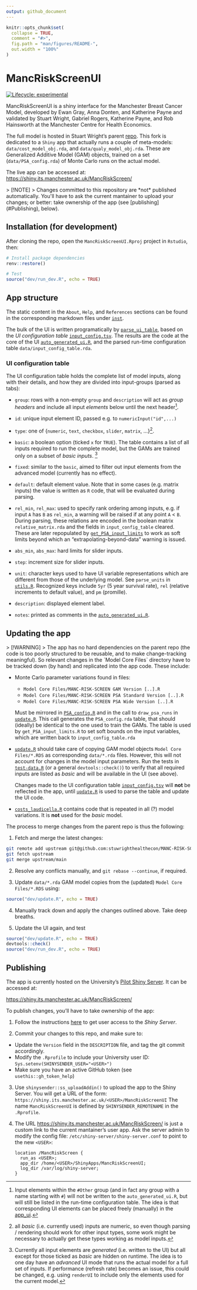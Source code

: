 ```yaml
---
output: github_document
---
```


<!-- README.md is generated from README.Rmd. Please edit that file -->

```r
knitr::opts_chunk$set(
  collapse = TRUE,
  comment = "#>",
  fig.path = "man/figures/README-",
  out.width = "100%"
)
```

# MancRiskScreenUI

<!-- badges: start -->
[![Lifecycle: experimental](https://img.shields.io/badge/lifecycle-experimental-orange.svg)](https://lifecycle.r-lib.org/articles/stages.html#experimental)
<!-- badges: end -->

MancRiskScreenUI is a shiny interface for the Manchester Breast Cancer Model, developed by Ewan Gray, Anna Donten, and Katherine Payne and validated by Stuart Wright, Gabriel Rogers, Katherine Payne, and Rob Hainsworth at the Manchester Centre for Health Economics.

The full model is hosted in Stuart Wright's parent [repo](https://github.com/stuwrighthealthecon/MANC-RISK-SCREEN). This fork is dedicated to a `Shiny` app that actually runs a couple of meta-models: `data/cost_model_obj.rda`, and `data/qualy_model_obj.rda`. These are Generalized Additive Model (GAM) objects, trained on a set (`data/PSA_config.rda`) of Monte Carlo runs on the actual model.

The live app can be accessed at: <https://shiny.its.manchester.ac.uk/MancRiskScreen/>

```{=html}
> [!NOTE]
> Changes committed to this repository are *not* published automatically. You'll have to ask the current mantainer to upload your changes; or better: take ownership of the app (see [publishing](#Publishing), below).
```
## Installation (for development)

After cloning the repo, open the `MancRiskScreenUI.Rproj` project in `Rstudio`, then:

```r
# Install package dependencies
renv::restore()

# Test
source("dev/run_dev.R", echo = TRUE)
```

## App structure

The static content in the `About`, `Help`, and `References` sections can be found in the corresponding markdown files under [`inst`](inst/).

The bulk of the UI is written programatically by [`parse_ui_table`](dev/parse_ui_table.R), based on the _UI configuration table_ [`input_config.tsv`](data-raw/input_config_table.R). The results are the code at the core of the UI [`auto_generated_ui.R`](R/auto_generated_ui.R), and the parsed run-time configuration table `data/input_config_table.rda`.

### UI configuration table

The UI configuration table holds the complete list of model inputs, along with their details, and how they are divided into input-groups (parsed as tabs):

- `group`: rows with a non-empty `group` and `description` will act as _group headers_ and include all input _elements_ below until the next header[^grp]. 

- `id`: unique input element ID, passed e.g. to `numericInput("id",...)`

- `type`: one of  {`numeric`, `text`, `checkbox`, `slider`, `matrix`, ...}[^typ]. 

- `basic`: a boolean option (ticked `x` for `TRUE`). The table contains a list of all inputs required to run the complete model, but the GAMs are trained only on a subset of _basic inputs_. [^basic] 

- `fixed`: similar to the `basic`, aimed to filter out input elements from the advanced model (currently has no effect).

- `default`: default element value. Note that in some cases (e.g. matrix inputs) the value is written as `R` code, that will be evaluated during parsing.

- `rel_min`, `rel_max`: used to specify rank ordering among inputs, e.g. if input `A` has `B` as `rel_min`, a warning will be raised if at any point `A` \< `B`. During parsing, these relations are encoded in the boolean matrix `relative_matrix.rda` and the fields in `input_config_table` cleared. These are later repopulated by [`get_PSA_input_limits`](dev/get_PSA_input_limits.R) to work as soft limits beyond which an “extrapolating-beyond-data” warning is issued.

- `abs_min`, `abs_max`: hard limits for slider inputs.

-	`step`: increment size for slider inputs.

- `unit`: character keys used to have UI variable representations which are different from those of the underlying model. See `parse_units` in [`utils.R`](R/utils.R). Recognized keys include `5yr` (5 year survival rate), `rel` (relative increments to default value), and `pm` (promille).

- `description`: displayed element label.

-	`notes`: printed as comments in the [`auto_generated_ui.R`](R/auto_generated_ui.R).

[^grp]: Input elements within the `#Other` group (and in fact any group with a name starting with `#`) will not be written to the `auto_generated_ui.R`, but will still be listed in the run-time configuration table. The idea is that corresponding UI elements can be placed freely (manually) in the [app_ui](R/app_ui.R).

[^typ]: all _basic_ (i.e. currently used) inputs are numeric, so even though parsing / rendering should work for other input types, some work might be necessary to actually get these types working as model inputs.

[^basic]: Currently all input elements are _generated_ (i.e. written to the UI) but all except for those ticked as _basic_ are hidden on runtime. The idea is to one day have an _advanced_ UI mode that runs the actual model for a full set of inputs. If performance (refresh rate) becomes an issue, this could be changed, e.g. using `renderUI` to include only the elements used for the current model.


## Updating the app

```{=html}
> [!WARNING]
> The app has no hard dependencies on the parent repo (the code is too poorly structured to be reusable, and to make change-tracking meaningful). So relevant changes in the `Model Core Files` directory have to be tracked down (by hand) and replicated into the app code. These include:
```
- Monte Carlo parameter variations found in files:
  + `Model Core Files/MANC-RISK-SCREEN GAM Version [..].R`
  + `Model Core Files/MANC-RISK-SCREEN PSA Standard Version [..].R`
  + `Model Core Files/MANC-RISK-SCREEN PSA Wide Version [..].R`
  
  Must be mirrored in [`PSA_config.R`](data-raw/PSA_config.R) and in the call to `draw_psa_runs` in [`update.R`](dev/update.R). This call generates the `PSA_config.rda` table, that should (ideally) be identical to the one used to train the GAMs. The table is used by `get_PSA_input_limits.R` to set soft bounds on the input variables, which are written back to `input_config_table.rda`

- [`update.R`](dev/update.R) should take care of copying GAM model objects `Model Core Files/*.RDS` as corresponding `data/*.rda` files. However, this will not account for changes in the model input parameters. Run the tests in [`test-data.R`](tests/testthat/test-data.R) (or a general `devtools::check()`) to verify that all required inputs are listed as _basic_ and will be available in the UI (see above).

  Changes made to the UI configuration table [`input_config.tsv`](data-raw/input_config_table.R) will **not** be reflected in the app, until [`update.R`](dev/update.R) is used to parse the table and update the UI code.

- [`costs_laudicella.R`](R/costs_laudicella.R) contains code that is repeated in all (?) model variations. It is **not** used for the _basic_ model.

The process to merge changes from the parent repo is thus the following:

1. Fetch and merge the latest changes:
```sh
git remote add upstream git@github.com:stuwrighthealthecon/MANC-RISK-SCREEN.git
git fetch upstream
git merge upstream/main
```
2. Resolve any conflicts manually, and `git rebase --continue`, if required.

3. Update `data/*.rda` GAM model copies from the (updated) `Model Core Files/*.RDS` using:
```r
source("dev/update.R", echo = TRUE)
```

4. Manually track down and apply the changes outlined above. Take deep breaths.

5. Update the UI again, and test
```r
source("dev/update.R", echo = TRUE)
devtools::check()
source("dev/run_dev.R", echo = TRUE)
```

## Publishing

The app is currently hosted on the University's [Pilot Shiny Server](https://github.com/UoMResearchIT/r-shinysender). It can be accessed at:

<https://shiny.its.manchester.ac.uk/MancRiskScreen/>

To publish changes, you'll have to take ownership of the app:

1.  Follow the instructions [here](https://github.com/UoMResearchIT/r-shinysender/blob/master/README.md) to get user access to the _Shiny Server_.

2.  Commit your changes to this repo, and make sure to:

  -  Update the `Version` field in the `DESCRIPTION` file, and tag the git commit accordingly.
  -  Modify the `.Rprofile` to include your University user ID: `Sys.setenv(SHINYSENDER_USER="<USER>")`
  -  Make sure you have an active GitHub token (see `usethis::gh_token_help`)

3.  Use `shinysender::ss_uploadAddin()` to upload the app to the Shiny Server.
  You will get a URL of the form: `https://shiny.its.manchester.ac.uk/<USER>/MancRiskScreenUI`
  The name `MancRiskScreenUI` is defined by `SHINYSENDER_REMOTENAME` in the `.Rprofile`.

4.  The URL <https://shiny.its.manchester.ac.uk/MancRiskScreen/> is just a custom link to the current mantainer's user app.
  Ask the server admin to modify the  config file: `/etc/shiny-server/shiny-server.conf` to point to the new `<USER>`:

    ```
    location /MancRiskScreen {
      run_as <USER>;
      app_dir /home/<USER>/ShinyApps/MancRiskScreenUI;
      log_dir /var/log/shiny-server;
    }
    ```
